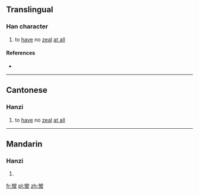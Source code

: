 ==Translingual==

===Han character===
{{Han char|rn=61|rad=心|as=05|sn=8|four=|canj=PDHE|ids=⿰忄皮}}

# {{context|Cantonese|lang=mul}} to [[have]] no [[zeal]] [[at all]]

====References====
* {{Han ref|kx=0383.010|dkj=10500|dj=0712.180|hdz=42288.090|uh=6036|ud=24630}}

----

==Cantonese==

===Hanzi===
{{yue-hanzi|jyut=[[pe5]]|y=pe5}}

# to [[have]] no [[zeal]] [[at all]]

----

==Mandarin==

===Hanzi===
{{cmn-hanzi|pin=[[bì]] ([[bi4]]), [[pī]] ([[pi1]])|wg=pi<sup>4</sup>, p'i<sup>1</sup>}}

# {{defn|lang=cmn|sort=心05}}

[[fr:怶]]
[[pl:怶]]
[[zh:怶]]
